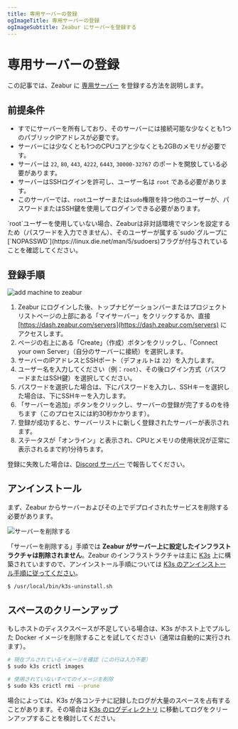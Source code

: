 ```yaml
---
title: 専用サーバーの登録
ogImageTitle: 専用サーバーの登録
ogImageSubtitle: Zeabur にサーバーを登録する
---
```



# 専用サーバーの登録

この記事では、Zeabur に [専用サーバー](../dedicated-server) を登録する方法を説明します。

## 前提条件

- すでにサーバーを所有しており、そのサーバーには接続可能な少なくとも1つのパブリックIPアドレスが必要です。
- サーバーには少なくとも1つのCPUコアと少なくとも2GBのメモリが必要です。
- サーバーは `22`, `80`, `443`, `4222`, `6443`, `30000-32767` のポートを開放している必要があります。
- サーバーはSSHログインを許可し、ユーザー名は `root` である必要があります。
- このサーバーでは、`root`ユーザーまたは`sudo`権限を持つ他のユーザーが、パスワードまたはSSH鍵を使用してログインできる必要があります。

<Callout type="default">
    `root`ユーザーを使用していない場合、Zeaburは非対話環境でマシンを設定するため（パスワードを入力できません）、そのユーザーが属する`sudo`グループに[`NOPASSWD`](https://linux.die.net/man/5/sudoers)フラグが付与されていることを確認してください。
</Callout>

## 登録手順

![add machine to zeabur](/dedicated-server/add-machine-to-zeabur.webp)

1. Zeabur にログインした後、トップナビゲーションバーまたはプロジェクトリストページの上部にある「マイサーバー」をクリックするか、直接 [https://dash.zeabur.com/servers](https://dash.zeabur.com/servers) にアクセスします。
2. ページの右上にある「Create」（作成）ボタンをクリックし、「Connect your own Server」（自分のサーバーに接続）を選択します。
3. サーバーのIPアドレスとSSHポート（デフォルトは `22`）を入力します。
4. ユーザー名を入力してください（例：`root`）、その後ログイン方式（パスワードまたはSSH鍵）を選択してください。
5. パスワードを選択した場合は、下にパスワードを入力し、SSHキーを選択した場合は、下にSSHキーを入力します。
6. 「サーバーを追加」ボタンをクリックし、サーバーの登録が完了するのを待ちます（このプロセスには約30秒かかります）。
7. 登録が成功すると、サーバーリストに新しく登録されたサーバーが表示されます。
8. ステータスが「オンライン」と表示され、CPUとメモリの使用状況が正常に表示されるまで約1分待ちます。

登録に失敗した場合は、[Discord サーバー](https://zeabur.com/dc) で報告してください。

## アンインストール

まず、Zeabur からサーバーおよびその上でデプロイされたサービスを削除する必要があります。

![サーバーを削除する](/dedicated-server/remove-server.webp)

「サーバーを削除する」手順では **Zeabur がサーバー上に設定したインフラストラクチャは削除されません**。Zeabur のインフラストラクチャは主に [K3s](https://k3s.io/) 上に構築されていますので、アンインストール手順については [K3s のアンインストール手順に従ってください](https://docs.k3s.io/installation/uninstall)。

```bash
$ /usr/local/bin/k3s-uninstall.sh
```

## スペースのクリーンアップ

もしホストのディスクスペースが不足している場合は、K3s がホスト上でプルした Docker イメージを削除することを試してください（通常は自動的に実行されます）。

```bash
# 現在プルされているイメージを確認（この行は入力不要）
$ sudo k3s crictl images

# 使用されていないすべてのイメージを削除
$ sudo k3s crictl rmi --prune
```

場合によっては、K3s が各コンテナに記録したログが大量のスペースを占有することがあります。その場合は [K3s のログディレクトリ](https://docs.k3s.io/faq#where-are-the-k3s-logs) に移動してログをクリーンアップすることを検討してください。
